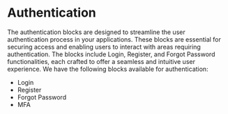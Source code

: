 
<Meta title="Blocks/Authentication/Introduction" />

# Authentication
The authentication blocks are designed to streamline the user authentication process in your applications.
These blocks are essential for securing access and enabling users to interact with areas requiring authentication.
The blocks include Login, Register, and Forgot Password functionalities, each crafted to offer a seamless and
 intuitive user experience. We have the following blocks available for authentication:

- Login
- Register
- Forgot Password
- MFA
